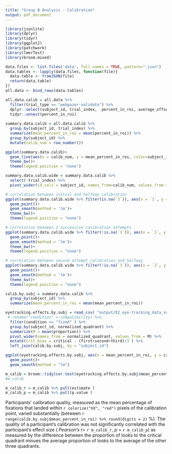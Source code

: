 ```yaml
---
title: "Group B Analysis - Calibration"
output: pdf_document
---
```


```r
library(jsonlite)
library(dplyr)
library(tidyr)
library(ggplot2)
library(patchwork)
library(lmerTest)
library(broom.mixed)
```



<!--Read JSON files and bind together into a tibble.-->

```r
data.files <- list.files('data', full.names = TRUE, pattern=".json")
data.tables <- lapply(data.files, function(file){
  data.table <- fromJSON(file)
  return(data.table)
})
all.data <- bind_rows(data.tables)
```

```r

all.data.calib = all.data %>% 
  filter(trial_type == "webgazer-validate") %>% 
  dplyr::select(subject_id, trial_index,  percent_in_roi, average_offset) %>% 
  tidyr::unnest(percent_in_roi)
  
summary.data.calib = all.data.calib %>% 
  group_by(subject_id, trial_index) %>% 
  summarize(mean_percent_in_roi = mean(percent_in_roi)) %>% 
  group_by(subject_id) %>% 
  mutate(calib_num = row_number())
```

```r
ggplot(summary.data.calib)+
  geom_line(aes(x = calib_num, y = mean_percent_in_roi, color=subject_id))+
  theme_bw()+
  theme(legend.position = "none") 
```
```r
summary.data.calib.wide = summary.data.calib %>% 
  select(-trial_index) %>% 
  pivot_wider(id_cols = subject_id, names_from=calib_num, values_from = mean_percent_in_roi )

# correlation between initial and halfway calibration
ggplot(summary.data.calib.wide %>% filter(is.na(`3`)), aes(x = `1`, y = `2`))+
  geom_point()+
  geom_smooth(method = 'lm')+
  theme_bw()+
  theme(legend.position = "none") 

# correlation between 2 successive calibration attempts
ggplot(summary.data.calib.wide %>% filter(!is.na(`3`)), aes(x = `1`, y = `2`))+
  geom_point()+
  geom_smooth(method = 'lm')+
  theme_bw()+
  theme(legend.position = "none") 

# correlation between second attempt calibration and halfway
ggplot(summary.data.calib.wide %>% filter(!is.na(`3`)), aes(x = `2`, y = `3`))+
  geom_point()+
  geom_smooth(method = 'lm')+
  theme_bw()+
  theme(legend.position = "none") 
```

```r

calib.by.subj = summary.data.calib %>% 
  group_by(subject_id) %>% 
  summarize(mean_percent_in_roi = mean(mean_percent_in_roi))

eyetracking.effects.by.subj = read_csv( "output/E2_eye-tracking_data_subj.csv") %>% 
 # rename("condition" = compatibility) %>% 
  filter(condition == "fixed" ) %>% 
  group_by(subject_id, normalized_quadrant) %>% 
  summarize(M = mean(proportion)) %>% 
  pivot_wider(names_from = normalized_quadrant, values_from = M) %>% 
  mutate(crit_bias = critical - (first+second+third)/3 ) %>% 
  left_join(calib.by.subj, by = "subject_id")


```

```r
ggplot(eyetracking.effects.by.subj, aes(x = mean_percent_in_roi, y = crit_bias))+
  geom_point()+
  geom_smooth(method = "lm")
```
```r

m_calib = broom::tidy(cor.test(eyetracking.effects.by.subj$mean_percent_in_roi, eyetracking.effects.by.subj$crit_bias))
#m_calib 
```

```r
m_calib_r = m_calib %>% pull(estimate ) 
m_calib_p = m_calib %>% pull(p.value ) 

```

Participants' calibration quality, measured as the mean percentage of fixations that landed within `r colorize("XX", "red")` pixels of the calibration point, varied substantially (between `r range(calib.by.subj$mean_percent_in_roi) %>% round(digits = 2)` %). 
The quality of a participant's calibration was not significantly correlated with the participant's effect size ( _Pearson's r_= `r m_calib_r`, _p_ = `r m_calib_p`) as measured by the difference between the proportion of looks to the critical quadrant minues the average proportion of looks to the average of the other three quadrants.